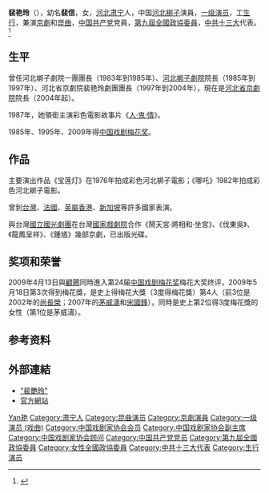 '''裴艳玲'''（{{bd|1947年|9月}}），幼名'''裴信'''，女，[[河北|河北]][[肃宁|肃宁]]人，中国[[河北梆子|河北梆子]]演員，[[一级演员|一级演员]]，工[[生_(中國戲曲)|生行]]，兼演[[京劇|京劇]]和[[崑曲|崑曲]]，[[中国共产党|中国共产党]]党員，[[中国人民政治协商会议第九届全国委员会委员名单|第九屆全國政協委員]]，[[中国共产党第十三次全国代表大会|中共十三大]]代表。<ref>{{Cite web|title=裴艳玲：“戏是我的天”|url=https://www.rmzxb.com.cn/c/2019-02-24/2290822.shtml|accessdate=2020-01-09|work=人民政协网}}</ref>

== 生平 ==
曾任河北梆子劇院一團團長（1983年到1985年）、[[河北梆子劇院|河北梆子劇院]]院長（1985年到1997年）、河北省京劇院裴艳玲劇團團長（1997年到2004年），現在是[[河北省京劇院|河北省京劇院]]院長（2004年起）。

1987年，她領銜主演彩色電影故事片《[[人·鬼·情|人·鬼·情]]》。

1985年、1995年、2009年得[[中国戏剧梅花奖|中国戏剧梅花奖]]。

== 作品 ==
主要演出作品《宝莲灯》在1976年拍成彩色河北梆子電影；《哪吒》1982年拍成彩色河北梆子電影。

曾到[[台灣|台灣]]、[[法國|法國]]、[[英屬香港|英屬香港]]、[[新加坡|新加坡]]等許多國家表演。

與台灣[[國光劇團|國立國光劇團]]在台灣[[國家戲劇院|國家戲劇院]]合作《鬧天宮·將相和·坐宮》、《伐東吳》、《龍鳳呈祥》、《鍾馗》幾部京劇，已出版光碟。

== 奖项和荣誉 ==
2009年4月13日與[[顧薌|顧薌]]同時進入第24届[[中国戏剧梅花奖|中国戏剧梅花奖]]梅花大奖终评，2009年5月18日第3次得到梅花獎，是史上得梅花大獎（3度得梅花獎）第4人（前3位是2002年的[[尚長榮|尚長榮]]；2007年的[[茅威濤|茅威濤]]和[[宋國鋒|宋國鋒]]），同時是史上第2位得3度梅花獎的女性（第1位是茅威濤）。

== 参考资料 ==
{{reflist}}

== 外部連結 ==
* [https://web.archive.org/web/20120408224117/http://pei.distract.org/ "裴艷玲"]
* [https://web.archive.org/web/20100326053124/http://peiyanling.jingjuok.com/jieshao.asp 官方網站]

{{中华艺文奖}}
{{中國戲劇梅花獎}}
{{中国戏剧家协会第五届理事会}}
{{中国戏剧家协会第六届理事会}}
{{中国戏剧家协会第七届理事会}}
{{中国戏剧家协会第八届理事会}}
{{中国文学艺术界联合会第六届全国委员会}}
{{中国文学艺术界联合会第七届全国委员会}}
{{中国文学艺术界联合会第八届全国委员会}}
{{中国文学艺术界联合会第九届全国委员会}}
{{中国文学艺术界联合会第十届全国委员会}}

{{Authority control}}
{{DEFAULTSORT:Pei裴}}
[[Category:裴姓|Yan艳]]
[[Category:肃宁人|Category:肃宁人]]
[[Category:昆曲演员|Category:昆曲演员]]
[[Category:京劇演員|Category:京劇演員]]
[[Category:一级演员_(戏曲)|Category:一级演员 (戏曲)]]
[[Category:中国戏剧家协会会员|Category:中国戏剧家协会会员]]
[[Category:中国戏剧家协会副主席|Category:中国戏剧家协会副主席]]
[[Category:中国戏剧家协会顾问|Category:中国戏剧家协会顾问]]
[[Category:中国共产党党员|Category:中国共产党党员]]
[[Category:第九屆全國政協委員|Category:第九屆全國政協委員]]
[[Category:女性全國政協委員|Category:女性全國政協委員]]
[[Category:中共十三大代表|Category:中共十三大代表]]
[[Category:生行演员|Category:生行演员]]